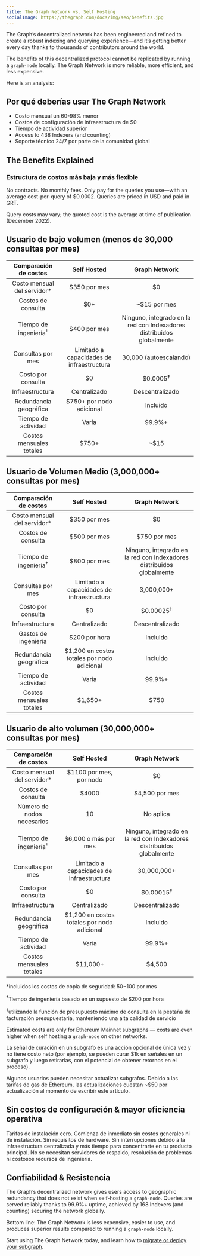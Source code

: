 ```yaml
---
title: The Graph Network vs. Self Hosting
socialImage: https://thegraph.com/docs/img/seo/benefits.jpg
---
```


The Graph’s decentralized network has been engineered and refined to create a robust indexing and querying experience—and it’s getting better every day thanks to thousands of contributors around the world.

The benefits of this decentralized protocol cannot be replicated by running a `graph-node` locally. The Graph Network is more reliable, more efficient, and less expensive.

Here is an analysis:

## Por qué deberías usar The Graph Network

- Costo mensual un 60-98% menor
- Costos de configuración de infraestructura de $0
- Tiempo de actividad superior
- Access to 438 Indexers (and counting)
- Soporte técnico 24/7 por parte de la comunidad global

## The Benefits Explained

### Estructura de costos más baja y más flexible

No contracts. No monthly fees. Only pay for the queries you use—with an average cost-per-query of $0.0002. Queries are priced in USD and paid in GRT.

Query costs may vary; the quoted cost is the average at time of publication (December 2022).

## Usuario de bajo volumen (menos de 30,000 consultas por mes)

|      Comparación de costos       |                Self Hosted                |                             Graph Network                             |
|:--------------------------------:|:-----------------------------------------:|:---------------------------------------------------------------------:|
|  Costo mensual del servidor\*  |               $350 por mes                |                                  $0                                   |
|        Costos de consulta        |                    $0+                    |                             ~$15 por mes                              |
| Tiempo de ingeniería<sup>†</sup> |               $400 por mes                | Ninguno, integrado en la red con Indexadores distribuidos globalmente |
|        Consultas por mes         | Limitado a capacidades de infraestructura |                        30,000 (autoescalando)                         |
|        Costo por consulta        |                    $0                     |                          $0.0005<sup>‡</sup>                          |
|         Infraestructura          |               Centralizado                |                            Descentralizado                            |
|      Redundancia geográfica      |         $750+ por nodo adicional          |                               Incluido                                |
|       Tiempo de actividad        |                   Varía                   |                                99.9%+                                 |
|     Costos mensuales totales     |  <span className="highlight-row" />$750+  |                                 ~$15                                  |

## Usuario de Volumen Medio (3,000,000+ consultas por mes)

|      Comparación de costos       |                 Self Hosted                 |                             Graph Network                             |
|:--------------------------------:|:-------------------------------------------:|:---------------------------------------------------------------------:|
|  Costo mensual del servidor\*  |                $350 por mes                 |                                  $0                                   |
|        Costos de consulta        |                $500 por mes                 |                             $750 por mes                              |
| Tiempo de ingeniería<sup>†</sup> |                $800 por mes                 | Ninguno, integrado en la red con Indexadores distribuidos globalmente |
|        Consultas por mes         |  Limitado a capacidades de infraestructura  |                              3,000,000+                               |
|        Costo por consulta        |                     $0                      |                         $0.00025<sup>‡</sup>                          |
|         Infraestructura          |                Centralizado                 |                            Descentralizado                            |
|       Gastos de ingeniería       |                $200 por hora                |                               Incluido                                |
|      Redundancia geográfica      | $1,200 en costos totales por nodo adicional |                               Incluido                                |
|       Tiempo de actividad        |                    Varía                    |                                99.9%+                                 |
|     Costos mensuales totales     | <span className="highlight-row" /> $1,650+  |                                 $750                                  |

## Usuario de alto volumen (30,000,000+ consultas por mes)

|      Comparación de costos       |                 Self Hosted                 |                             Graph Network                             |
|:--------------------------------:|:-------------------------------------------:|:---------------------------------------------------------------------:|
|  Costo mensual del servidor\*  |           $1100 por mes, por nodo           |                                  $0                                   |
|        Costos de consulta        |                    $4000                    |                            $4,500 por mes                             |
|    Número de nodos necesarios    |                     10                      |                               No aplica                               |
| Tiempo de ingeniería<sup>†</sup> |            $6,000 o más por mes             | Ninguno, integrado en la red con Indexadores distribuidos globalmente |
|        Consultas por mes         |  Limitado a capacidades de infraestructura  |                              30,000,000+                              |
|        Costo por consulta        |                     $0                      |                         $0.00015<sup>‡</sup>                          |
|         Infraestructura          |                Centralizado                 |                            Descentralizado                            |
|      Redundancia geográfica      | $1,200 en costos totales por nodo adicional |                               Incluido                                |
|       Tiempo de actividad        |                    Varía                    |                                99.9%+                                 |
|     Costos mensuales totales     | <span className="highlight-row" /> $11,000+ |                                $4,500                                 |

\*incluidos los costos de copia de seguridad: $50-$100 por mes

<sup>†</sup>Tiempo de ingeniería basado en un supuesto de $200 por hora

<sup>‡</sup>utilizando la función de presupuesto máximo de consulta en la pestaña de facturación presupuestaria, manteniendo una alta calidad de servicio

Estimated costs are only for Ethereum Mainnet subgraphs — costs are even higher when self hosting a `graph-node` on other networks.

La señal de curación en un subgrafo es una acción opcional de única vez y no tiene costo neto (por ejemplo, se pueden curar $1k en señales en un subgrafo y luego retirarlas, con el potencial de obtener retornos en el proceso).

Algunos usuarios pueden necesitar actualizar subgrafos. Debido a las tarifas de gas de Ethereum, las actualizaciones cuestan ~$50 por actualización al momento de escribir este artículo.

## Sin costos de configuración & mayor eficiencia operativa

Tarifas de instalación cero. Comienza de inmediato sin costos generales ni de instalación. Sin requisitos de hardware. Sin interrupciones debido a la infraestructura centralizada y más tiempo para concentrarte en tu producto principal. No se necesitan servidores de respaldo, resolución de problemas ni costosos recursos de ingeniería.

## Confiabilidad & Resistencia

The Graph’s decentralized network gives users access to geographic redundancy that does not exist when self-hosting a `graph-node`. Queries are served reliably thanks to 99.9%+ uptime, achieved by 168 Indexers (and counting) securing the network globally.

Bottom line: The Graph Network is less expensive, easier to use, and produces superior results compared to running a `graph-node` locally.

Start using The Graph Network today, and learn how to [migrate or deploy your subgraph](https://thegraph.com/blog/how-to-migrate-ethereum-subgraph).
